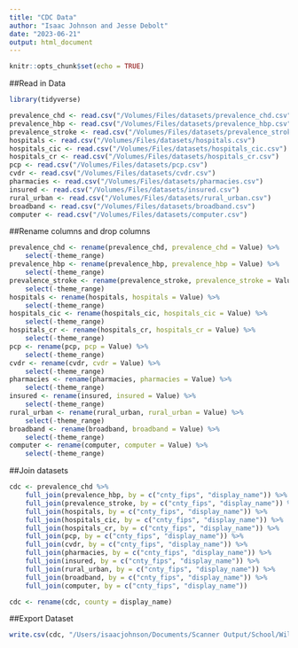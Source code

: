 ```yaml
---
title: "CDC Data"
author: "Isaac Johnson and Jesse Debolt"
date: "2023-06-21"
output: html_document
---
```


```r
knitr::opts_chunk$set(echo = TRUE)
```


##Read in Data
```r
library(tidyverse)

prevalence_chd <- read.csv("/Volumes/Files/datasets/prevalence_chd.csv")
prevalence_hbp <- read.csv("/Volumes/Files/datasets/prevalence_hbp.csv")
prevalence_stroke <- read.csv("/Volumes/Files/datasets/prevalence_stroke.csv")
hospitals <- read.csv("/Volumes/Files/datasets/hospitals.csv")
hospitals_cic <- read.csv("/Volumes/Files/datasets/hospitals_cic.csv")
hospitals_cr <- read.csv("/Volumes/Files/datasets/hospitals_cr.csv")
pcp <- read.csv("/Volumes/Files/datasets/pcp.csv")
cvdr <- read.csv("/Volumes/Files/datasets/cvdr.csv")
pharmacies <- read.csv("/Volumes/Files/datasets/pharmacies.csv")
insured <- read.csv("/Volumes/Files/datasets/insured.csv")
rural_urban <- read.csv("/Volumes/Files/datasets/rural_urban.csv")
broadband <- read.csv("/Volumes/Files/datasets/broadband.csv")
computer <- read.csv("/Volumes/Files/datasets/computer.csv")

```

##Rename columns and drop columns
```r

prevalence_chd <- rename(prevalence_chd, prevalence_chd = Value) %>%
    select(-theme_range)
prevalence_hbp <- rename(prevalence_hbp, prevalence_hbp = Value) %>%
    select(-theme_range)
prevalence_stroke <- rename(prevalence_stroke, prevalence_stroke = Value) %>%
    select(-theme_range)
hospitals <- rename(hospitals, hospitals = Value) %>%
    select(-theme_range)
hospitals_cic <- rename(hospitals_cic, hospitals_cic = Value) %>%
    select(-theme_range)
hospitals_cr <- rename(hospitals_cr, hospitals_cr = Value) %>%
    select(-theme_range)
pcp <- rename(pcp, pcp = Value) %>%
    select(-theme_range)
cvdr <- rename(cvdr, cvdr = Value) %>%
    select(-theme_range)
pharmacies <- rename(pharmacies, pharmacies = Value) %>%
    select(-theme_range)
insured <- rename(insured, insured = Value) %>%
    select(-theme_range)
rural_urban <- rename(rural_urban, rural_urban = Value) %>%
    select(-theme_range)
broadband <- rename(broadband, broadband = Value) %>%
    select(-theme_range)
computer <- rename(computer, computer = Value) %>%
    select(-theme_range)

```


##Join datasets
```r

cdc <- prevalence_chd %>%
    full_join(prevalence_hbp, by = c("cnty_fips", "display_name")) %>%
    full_join(prevalence_stroke, by = c("cnty_fips", "display_name")) %>%
    full_join(hospitals, by = c("cnty_fips", "display_name")) %>%
    full_join(hospitals_cic, by = c("cnty_fips", "display_name")) %>%
    full_join(hospitals_cr, by = c("cnty_fips", "display_name")) %>%
    full_join(pcp, by = c("cnty_fips", "display_name")) %>%
    full_join(cvdr, by = c("cnty_fips", "display_name")) %>%
    full_join(pharmacies, by = c("cnty_fips", "display_name")) %>%
    full_join(insured, by = c("cnty_fips", "display_name")) %>%
    full_join(rural_urban, by = c("cnty_fips", "display_name")) %>%
    full_join(broadband, by = c("cnty_fips", "display_name")) %>%
    full_join(computer, by = c("cnty_fips", "display_name"))

cdc <- rename(cdc, county = display_name)

```

##Export Dataset
```r

write.csv(cdc, "/Users/isaacjohnson/Documents/Scanner Output/School/Willamette/Capstone/Capstone Project/cdc.csv")
```

